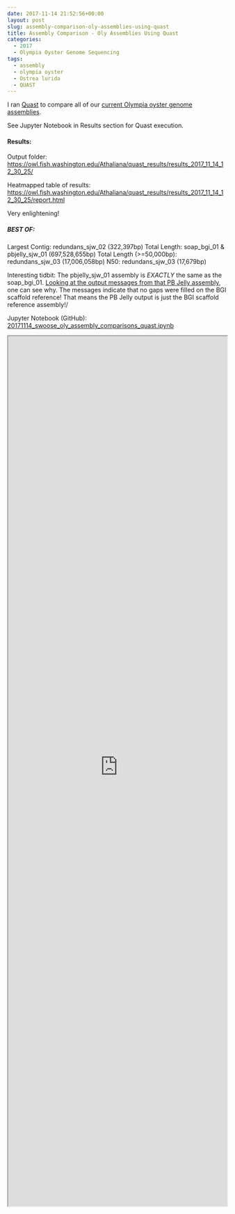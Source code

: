 ```yaml
---
date: 2017-11-14 21:52:56+00:00
layout: post
slug: assembly-comparison-oly-assemblies-using-quast
title: Assembly Comparison - Oly Assemblies Using Quast
categories:
  - 2017
  - Olympia Oyster Genome Sequencing
tags:
  - assembly
  - olympia oyster
  - Ostrea lurida
  - QUAST
---
```


I ran [Quast](https://www.google.com/url?sa=t&rct=j&q=&esrc=s&source=web&cd=1&cad=rja&uact=8&ved=0ahUKEwi95amNgr_XAhUD5mMKHW2rBokQFggoMAA&url=http%3A%2F%2Fbioinf.spbau.ru%2Fquast&usg=AOvVaw0OyuiM-DifNnfgvPWp7eZC) to compare all of our [current Olympia oyster genome assemblies](https://github.com/RobertsLab/project-olympia.oyster-genomic/wiki/Genome-Assemblies/944271d96a4dc5d3ab12ffea92f0584682ddd115).

See Jupyter Notebook in Results section for Quast execution.



#### Results:



Output folder: [https://owl.fish.washington.edu/Athaliana/quast_results/results_2017_11_14_12_30_25/](http://owl.fish.washington.edu/Athaliana/quast_results/results_2017_11_14_12_30_25/)

Heatmapped table of results: [https://owl.fish.washington.edu/Athaliana/quast_results/results_2017_11_14_12_30_25/report.html](http://owl.fish.washington.edu/Athaliana/quast_results/results_2017_11_14_12_30_25/report.html)

Very enlightening!



##### BEST OF:



Largest Contig: redundans_sjw_02 (322,397bp)
Total Length: soap_bgi_01 & pbjelly_sjw_01 (697,528,655bp)
Total Length (>=50,000bp): redundans_sjw_03 (17,006,058bp)
N50: redundans_sjw_03 (17,679bp)

Interesting tidbit: The pbjelly_sjw_01 assembly is _EXACTLY_ the same as the soap_bgi_01. [Looking at the output messages from that PB Jelly assembly](https://robertslab.github.io/sams-notebook/posts/2017-11-14-genome-assembly-olympia-oyster-illumina-pacbio-using-pb-jelly-wbgi-scaffold-assembly/), one can see why. The messages indicate that no gaps were filled on the BGI scaffold reference! That means the PB Jelly output is just the BGI scaffold reference assembly!/

Jupyter Notebook (GitHub): [20171114_swoose_oly_assembly_comparisons_quast.ipynb](https://github.com/sr320/LabDocs/blob/master/jupyter_nbs/sam/20171114_swoose_oly_assembly_comparisons_quast.ipynb)

<iframe src="https://render.githubusercontent.com/view/ipynb?commit=44b604d7e596db34cba3d653659a5cfe35a96d0f&enc_url=68747470733a2f2f7261772e67697468756275736572636f6e74656e742e636f6d2f73723332302f4c6162446f63732f343462363034643765353936646233346362613364363533363539613563666533356139366430662f6a7570797465725f6e62732f73616d2f32303137313131345f73776f6f73655f6f6c795f617373656d626c795f636f6d70617269736f6e735f71756173742e6970796e62&nwo=sr320%2FLabDocs&path=jupyter_nbs%2Fsam%2F20171114_swoose_oly_assembly_comparisons_quast.ipynb&repository_id=13746500&repository_type=Repository#918509d6-4e5d-418d-8ebe-1593f5dc8483" width="100%" height="2000" scrolling="yes"></iframe>
